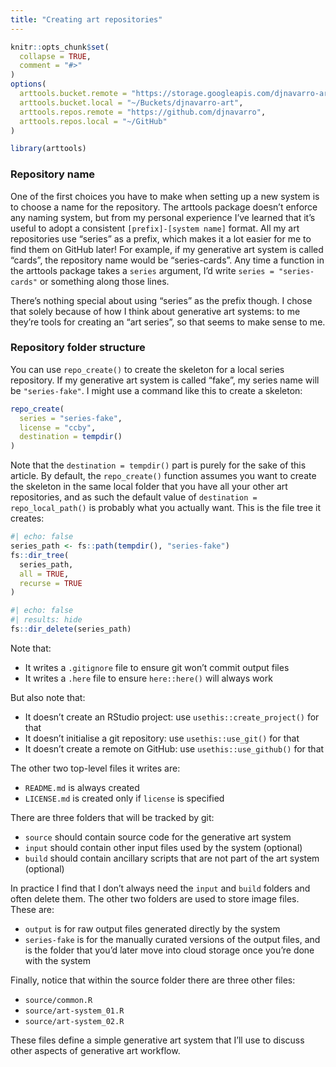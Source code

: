 ```yaml
---
title: "Creating art repositories"
---
```


```r
knitr::opts_chunk$set(
  collapse = TRUE,
  comment = "#>"
)
options(
  arttools.bucket.remote = "https://storage.googleapis.com/djnavarro-art",
  arttools.bucket.local = "~/Buckets/djnavarro-art",
  arttools.repos.remote = "https://github.com/djnavarro",
  arttools.repos.local = "~/GitHub"
)
```

```r
library(arttools)
```


### Repository name

One of the first choices you have to make when setting up a new system is to choose a name for the repository. The arttools package doesn't enforce any naming system, but from my personal experience I've learned that it's useful to adopt a consistent `[prefix]-[system name]` format. All my art repositories use "series" as a prefix, which makes it a lot easier for me to find them on GitHub later! For example, if my generative art system is called "cards", the repository name would be "series-cards". Any time a function in the arttools package takes a `series` argument, I'd write `series = "series-cards"` or something along those lines.

There's nothing special about using "series" as the prefix though. I chose that solely because of how I think about generative art systems: to me they're tools for creating an "art series", so that seems to make sense to me.

### Repository folder structure

You can use `repo_create()` to create the skeleton for a local series repository. If my generative art system is called "fake", my series name will be `"series-fake"`. I might use a command like this to create a skeleton:

```r
repo_create(
  series = "series-fake",
  license = "ccby",
  destination = tempdir()
)
```

Note that the `destination = tempdir()` part is purely for the sake of this article. By default, the `repo_create()` function assumes you want to create the skeleton in the same local folder that you have all your other art repositories, and as such the default value of `destination = repo_local_path()` is probably what you actually want. This is the file tree it creates:

```r
#| echo: false
series_path <- fs::path(tempdir(), "series-fake")
fs::dir_tree(
  series_path, 
  all = TRUE, 
  recurse = TRUE
)
```

```r
#| echo: false
#| results: hide
fs::dir_delete(series_path)
```

Note that:

- It writes a `.gitignore` file to ensure git won't commit output files
- It writes a `.here` file to ensure `here::here()` will always work

But also note that:

- It doesn't create an RStudio project: use `usethis::create_project()` for that
- It doesn't initialise a git repository: use `usethis::use_git()` for that
- It doesn't create a remote on GitHub: use `usethis::use_github()` for that

The other two top-level files it writes are:

- `README.md` is always created
- `LICENSE.md` is created only if `license` is specified

There are three folders that will be tracked by git:

- `source` should contain source code for the generative art system
- `input` should contain other input files used by the system (optional)
- `build` should contain ancillary scripts that are not part of the art system (optional)

In practice I find that I don't always need the `input` and `build` folders and often delete them. The other two folders are used to store image files. These are:

- `output` is for raw output files generated directly by the system
- `series-fake` is for the manually curated versions of the output files, and is the folder that you'd later move into cloud storage once you're done with the system

Finally, notice that within the source folder there are three other files:

- `source/common.R`
- `source/art-system_01.R`
- `source/art-system_02.R`

These files define a simple generative art system that I'll use to discuss other aspects of generative art workflow.
